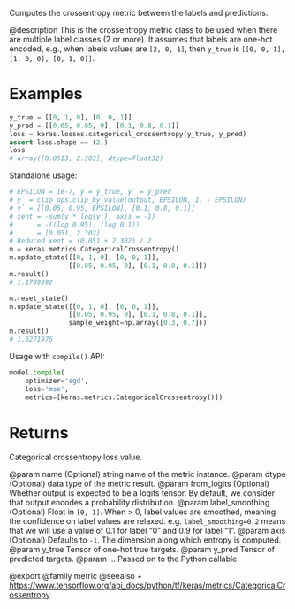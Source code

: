 Computes the crossentropy metric between the labels and predictions.

@description
This is the crossentropy metric class to be used when there are multiple
label classes (2 or more). It assumes that labels are one-hot encoded,
e.g., when labels values are `[2, 0, 1]`, then
`y_true` is `[[0, 0, 1], [1, 0, 0], [0, 1, 0]]`.

# Examples
```python
y_true = [[0, 1, 0], [0, 0, 1]]
y_pred = [[0.05, 0.95, 0], [0.1, 0.8, 0.1]]
loss = keras.losses.categorical_crossentropy(y_true, y_pred)
assert loss.shape == (2,)
loss
# array([0.0513, 2.303], dtype=float32)
```
Standalone usage:

```python
# EPSILON = 1e-7, y = y_true, y` = y_pred
# y` = clip_ops.clip_by_value(output, EPSILON, 1. - EPSILON)
# y` = [[0.05, 0.95, EPSILON], [0.1, 0.8, 0.1]]
# xent = -sum(y * log(y'), axis = -1)
#      = -((log 0.95), (log 0.1))
#      = [0.051, 2.302]
# Reduced xent = (0.051 + 2.302) / 2
m = keras.metrics.CategoricalCrossentropy()
m.update_state([[0, 1, 0], [0, 0, 1]],
               [[0.05, 0.95, 0], [0.1, 0.8, 0.1]])
m.result()
# 1.1769392
```

```python
m.reset_state()
m.update_state([[0, 1, 0], [0, 0, 1]],
               [[0.05, 0.95, 0], [0.1, 0.8, 0.1]],
               sample_weight=np.array([0.3, 0.7]))
m.result()
# 1.6271976
```

Usage with `compile()` API:

```python
model.compile(
    optimizer='sgd',
    loss='mse',
    metrics=[keras.metrics.CategoricalCrossentropy()])
```

# Returns
Categorical crossentropy loss value.

@param name (Optional) string name of the metric instance.
@param dtype (Optional) data type of the metric result.
@param from_logits (Optional) Whether output is expected to be
    a logits tensor. By default, we consider that output
    encodes a probability distribution.
@param label_smoothing (Optional) Float in `[0, 1]`.
    When > 0, label values are smoothed, meaning the confidence
    on label values are relaxed. e.g. `label_smoothing=0.2` means
    that we will use a value of 0.1 for label
    "0" and 0.9 for label "1".
@param axis (Optional) Defaults to `-1`.
    The dimension along which entropy is computed.
@param y_true Tensor of one-hot true targets.
@param y_pred Tensor of predicted targets.
@param ... Passed on to the Python callable

@export
@family metric
@seealso
+ <https://www.tensorflow.org/api_docs/python/tf/keras/metrics/CategoricalCrossentropy>
